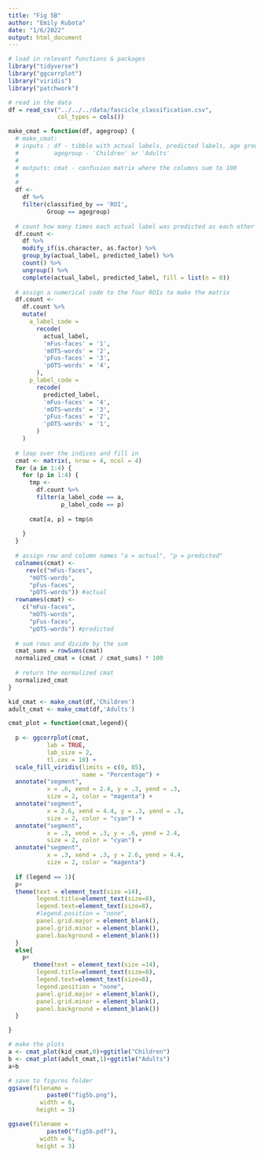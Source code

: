 ```yaml
---
title: "Fig 5B"
author: "Emily Kubota"
date: "1/6/2022"
output: html_document
---
```



```r
# load in relevant functions & packages 
library("tidyverse")
library("ggcorrplot")
library("viridis")
library("patchwork")
```


```r
# read in the data 
df = read_csv("../../../data/fascicle_classification.csv",
              col_types = cols())

```


```r
make_cmat = function(df, agegroup) {
  # make_cmat: 
  # inputs : df - tibble with actual labels, predicted labels, age group 
  #          agegroup - 'Children' or 'Adults'
  # 
  # outputs: cmat - confusion matrix where the columns sum to 100 
  #
  # 
  df <-
    df %>%
    filter(classified_by == 'ROI',
           Group == agegroup)
  
  # count how many times each actual label was predicted as each other label
  df.count <-
    df %>%
    modify_if(is.character, as.factor) %>%
    group_by(actual_label, predicted_label) %>%
    count() %>%
    ungroup() %>%
    complete(actual_label, predicted_label, fill = list(n = 0))
  
  # assign a numerical code to the four ROIs to make the matrix
  df.count <-
    df.count %>%
    mutate(
      a_label_code =
        recode(
          actual_label,
          'mFus-faces' = '1',
          'mOTS-words' = '2',
          'pFus-faces' = '3',
          'pOTS-words' = '4',
        ),
      p_label_code =
        recode(
          predicted_label,
          'mFus-faces' = '4',
          'mOTS-words' = '3',
          'pFus-faces' = '2',
          'pOTS-words' = '1',
        )
    )
  
  # loop over the indices and fill in
  cmat <- matrix(, nrow = 4, ncol = 4)
  for (a in 1:4) {
    for (p in 1:4) {
      tmp <-
        df.count %>%
        filter(a_label_code == a,
               p_label_code == p)
      
      cmat[a, p] = tmp$n
      
    }
  }
  
  # assign row and column names "a = actual", "p = predicted"
  colnames(cmat) <-
     rev(c("mFus-faces",
      "mOTS-words",
      "pFus-faces",
      "pOTS-words")) #actual
  rownames(cmat) <-
    c("mFus-faces",
      "mOTS-words",
      "pFus-faces",
      "pOTS-words") #predicted
  
  # sum rows and divide by the sum
  cmat_sums = rowSums(cmat)
  normalized_cmat = (cmat / cmat_sums) * 100
  
  # return the normalized cmat
  normalized_cmat
}
```

```r
kid_cmat <- make_cmat(df,'Children')
adult_cmat <- make_cmat(df,'Adults')
```

```r
cmat_plot = function(cmat,legend){
  
  p <- ggcorrplot(cmat,
           lab = TRUE,
           lab_size = 2,
           tl.cex = 10) +
  scale_fill_viridis(limits = c(0, 85),
                     name = "Percentage") +
  annotate("segment",
           x = .6, xend = 2.4, y = .3, yend = .3,
           size = 2, color = "magenta") +
  annotate("segment",
           x = 2.6, xend = 4.4, y = .3, yend = .3,
           size = 2, color = "cyan") +
  annotate("segment",
           x = .3, xend = .3, y = .6, yend = 2.4,
           size = 2, color = "cyan") +
  annotate("segment",
           x = .3, xend = .3, y = 2.6, yend = 4.4,
           size = 2, color = "magenta") 
  
  if (legend == 1){
  p+
  theme(text = element_text(size =14),
        legend.title=element_text(size=8),
        legend.text=element_text(size=8),
        #legend.position = "none",
        panel.grid.major = element_blank(),
        panel.grid.minor = element_blank(),
        panel.background = element_blank())
  }
  else{
    p+ 
       theme(text = element_text(size =14),
        legend.title=element_text(size=8),
        legend.text=element_text(size=8),
        legend.position = "none",
        panel.grid.major = element_blank(),
        panel.grid.minor = element_blank(),
        panel.background = element_blank())
  }

}
```


```r
# make the plots
a <- cmat_plot(kid_cmat,0)+ggtitle("Children")
b <- cmat_plot(adult_cmat,1)+ggtitle("Adults")
a+b
```

```r
# save to figures folder
ggsave(filename = 
           paste0("fig5b.png"),
         width = 6,
        height = 3)

ggsave(filename = 
           paste0("fig5b.pdf"),
         width = 6,
        height = 3)


```